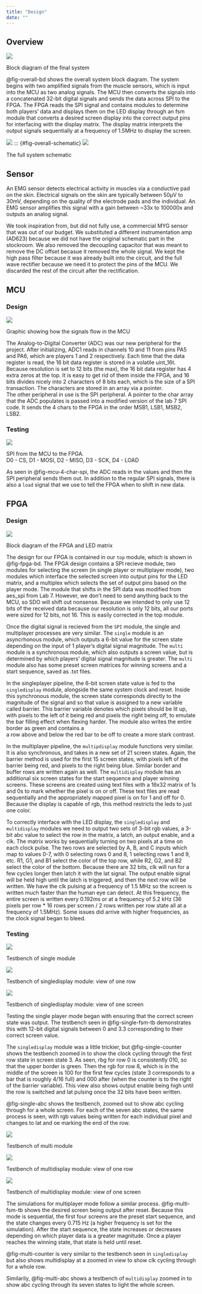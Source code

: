 ```yaml
---
title: "Design"
date: ""
---
```


## Overview

::: {#fig-overall-bd}
![](images/Overview Block Diagram Final.jpg)

Block diagram of the final system
:::


@fig-overall-bd shows the overall system block diagram. The system begins with two amplified signals from the muscle sensors, which is 
input into the MCU as two analog signals. The MCU then converts the signals into a concatenated 32-bit digital signals and sends the data 
across SPI to the FPGA. The FPGA reads the SPI signal and contains modules to determine both players' data and displays them on the LED 
display through an fsm module that converts a desired screen display into the correct output pins for interfacing with the display matrix. 
The display matrix interprets the output signals sequentially at a frequency of 1.5MHz to display the screen.

::: {#fig-overall-schmatic}
![](images/project_schmatic.png)
::: {#fig-overall-schematic}
![](images/project_schematic_revB.png)

The full system schematic
:::

## Sensor

An EMG sensor detects electrical activity in muscles via a conductive pad on the skin. Electrical signals on the skin are typically between 50μV to 30mV, depending on the quality of the electrode pads and the individual. An EMG sensor amplifies this signal with a gain between ~33x to 100000x and outputs an analog signal.

We took inspiration from, but did not fully use, a commercial MYG sensor that was out of our budget. We substituted a different instrumentation amp (AD623) because we did not have the original schematic part in the stockroom. We also removed the decoupling capacitor that was meant to remove the DC offset becasue it removed the whole signal. We kept the high pass filter because it was already built into the circuit, and the full wave rectifier because we need it to protect the pins of the MCU. We discarded the rest of the circuit after the rectification. \


## MCU
### Design

::: {#fig-mcu-overall-flow}
![](images/MCU_flow.png)

Graphic showing how the signals flow in the MCU
:::

The Analog-to-Digital Converter (ADC) was our new peripheral for the project. After initializing, ADC1 reads in channels 10 and 11 from pins PA5 and PA6, which are players 1 and 2 respectively. Each time that the data register is read, the 16 bit data register is stored in a volatile uint_16t. Because resolution is set to 12 bits (the max), the 16 bit data register has 4 extra zeros at the top. It is easy to get rid of them inside the FPGA, and 16 bits divides nicely into 2 characters of 8 bits each, which is the size of a SPI transaction. The characters are stored in an array via a pointer. \
The other peripheral in use is the SPI peripheral. A pointer to the char array that the ADC populates is passed into a modified version of the lab 7 SPI code. It sends the 4 chars to the FPGA in the order MSB1, LSB1, MSB2, LSB2.\

### Testing
::: {#fig-mcu-4-char-spi}
![](images/4_char_spi.jpg)

SPI from the MCU to the FPGA.  
D0 - CS, D1 - MOSI, D2 - MISO, D3 - SCK, D4 - LOAD
:::
As seen in @fig-mcu-4-char-spi, the ADC reads in the values and then the SPI peripheral sends them out. In addition to the regular SPI signals, there is also a `load` signal that we use to tell the FPGA when to shift in new data.\

## FPGA
### Design

::: {#fig-fpga-bd}
![](images/FPGA Block Diagram.jpg)

Block diagram of the FPGA and LED matrix
:::


The design for our FPGA is contained in our `top` module, which is shown in @fig-fpga-bd. The FPGA design contains a SPI recieve module, 
two modules for selecting the screen (in single player or multiplayer mode), two modules which interface the selected screen into output 
pins for the LED matrix, and a multiplex which selects the set of output pins based on the player mode. The module that shifts in the SPI 
data was modified from aes_spi from Lab 7. However, we don't need to send anything back to the MCU, so SDO will shift out nonsense. 
Because we intended to only use 12 bits of the received data because our resolution is only 12 bits, all our ports were sized for 12 bits, 
not 16. This is easily corrected in the top module. 

Once the digital signal is recieved from the `SPI` module, the single and multiplayer processes are very similar. The `single` module is an 
asyncrhonous module, which outputs a 6-bit value for the screen state depending on the input of 1 player's digital signal magnitude. The 
`multi` module is a synchronous module, which also outputs a screen value, but is determined by which players' digital signal magnitude 
is greater. The `multi` module also has some preset screen matrices for winning screens and a start sequence, saved as .txt files.  

In the singleplayer pipeline, the 6-bit screen state value is fed to the `singledisplay` module, alongside the same system clock and reset. 
Inside this synchronous module, the screen state corresponds directly to the magnitude of the signal and so that value is assigned to a 
new variable called barrier. This barrier variable denotes which pixels should be lit up, with pixels to the left of it being red and pixels 
the right being off, to emulate the bar filling effect when flexing harder. The module also writes the entire border as green and contains a  
a row above and below the red bar to be off to create a more stark contrast.

In the multiplayer pipeline, the `multipdisplay` module functions very similar. It is also synchronous, and takes in a new set of 21 screen 
states. Again, the barrier method is used for the first 15 screen states, with pixels left of the barrier being red, and pixels to the right 
being blue. Similar border and buffer rows are written again as well. The `multidisplay` module has an additional six screen states for the 
start sequence and player winning screens. These screens are created using text files with a 16x32 matrix of 1s and 0s to mark whether the 
pixel is on or off. These text files are read sequentially and the appropriately mapped pixel is on for 1 and off for 0. Because the 
display is capable of rgb, this method restricts the leds to just one color.

To correctly interface with the LED display, the `singledisplay` and `multidisplay` modules we need to output two sets of 3-bit rgb values, 
a 3-bit abc value to select the row in the matrix, a latch, an output enable, and a clk. The matrix works by sequentially turning on two 
pixels at a time on each clock pulse. The two rows are selected by A, B, and C inputs which map to values 0-7, with 0 selecting rows 0 
and 8, 1 selecting rows 1 and 9, etc. R1, G1, and B1 select the color of the top row, while R2, G2, and B2 select the color of the bottom. 
Because there are 32 bits, clk will run for a few cycles longer then latch it with the lat signal. The output enable signal will be held 
high until the latch is triggered, and then the next row will be written. We have the clk pulsing at a frequency of 1.5 MHz so the screen is 
written much faster than the human eye can detect. At this frequency, the entire screen is written every 0.192ms or at a frequency of 5.2 kHz 
(36 pixels per row * 16 rows per screen / 2 rows written per row state all at a frequency of 1.5MHz). Some issues did arrive with higher 
frequencies, as the clock signal began to bleed.


### Testing
::: {#fig-single-fsm-tb}
![](images/Sim Single.jpg)

Testbench of single module
:::

::: {#fig-single-counter}
![](images/Sim Single Display Counter.jpg)

Testbench of singledisplay module: view of one row
:::

::: {#fig-single-abc}
![](images/Sim Single Display ABC.jpg)

Testbench of singledisplay module: view of one screen
:::

Testing the single player mode began with ensuring that the correct screen state was output. The testbench seen in @fig-single-fsm-tb 
demonstrates this with 12-bit digital signals between 0 and 3.3 corresponding to their correct screen value.

The `singledisplay` module was a little trickier, but @fig-single-counter shows the testbench zoomed in to show the clock cycling through 
the first row state in screen state 3. As seen, rbg for row 0 is consistently 010, so that the upper border is green. Then the rgb for 
row 8, which is in the middle of the screen is 100 for the first few cycles (state 3 corresponds to a bar that is roughly 4/16 full) and 
000 after (when the counter is to the right of the barrier variable). This view also shows output enable being high until the row is 
switched and lat pulsing once the 32 bits have been written.

@fig-single-abc shows the testbench, zoomed out to show abc cycling through for a whole screen. For each of the seven abc states, the 
same process is seen, with rgb values being written for each individual pixel and changes to lat and oe marking the end of the row.

::: {#fig-multi-fsm-tb}
![](images/Sim Multi.jpg)

Testbench of multi module
:::

::: {#fig-multi-counter}
![](images/Sim Multi Display Counter.jpg)

Testbench of multidisplay module: view of one row
:::

::: {#fig-multi-abc}
![](images/Sim Multi Display ABC.jpg)

Testbench of multidisplay module: view of one screen
:::

The simulations for multiplayer mode follow a similar process. @fig-multi-fsm-tb shows the desired screen being output after reset. 
Because this mode is sequential, the first four screens are the preset start sequence, and the state changes every 0.715 Hz (a higher 
frequency is set for the simulation). After the start sequence, the state increases or decreases depending on which player data is a 
greater magnitude. Once a player reaches the winning state, that state is held until reset.

@fig-multi-counter is very similar to the testbench seen in `singledisplay` but also shows multidisplay at a zoomed in view to show clk 
cycling through for a whole row.

Similarily, @fig-multi-abc shows a testbench of `multidisplay` zoomed in to show abc cycling through its seven states to light the whole 
screen.
